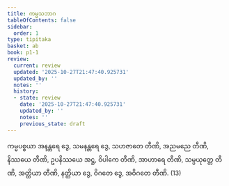 ```yaml
---
title: ကမ္မသဘာဂ
tableOfContents: false
sidebar:
  order: 1
type: tipitaka
basket: ab
book: p1-1
review:
  current: review
  updated: '2025-10-27T21:47:40.925731'
  updated_by: ''
  notes: ''
  history:
  - state: review
    date: '2025-10-27T21:47:40.925731'
    updated_by: ''
    notes: ''
    previous_state: draft
---
```



<ReviewStatus review={frontmatter.review} showDetails={true} />

<HypothesisAnnotation frontmatter={frontmatter} />

<DynamicBreadcrumb />

<Division number="74" book="p1-1" e="ch" v="36" p="324">

<Paragraph number="1971" book="p1-1">
ကမ္မပစ္စယာ အနန္တရေ ဒွေ, သမနန္တရေ ဒွေ, သဟဇာတေ တီဏိ, အညမညေ တီဏိ, နိဿယေ တီဏိ, ဥပနိဿယေ အဋ္ဌ, ဝိပါကေ တီဏိ, အာဟာရေ တီဏိ, သမ္ပယုတ္တေ တီဏိ, အတ္ထိယာ တီဏိ, နတ္ထိယာ ဒွေ, ဝိဂတေ ဒွေ, အဝိဂတေ တီဏိ. (13)
</Paragraph>
</Division>